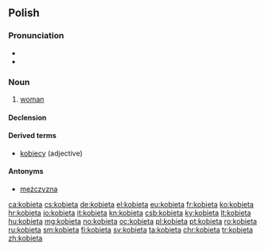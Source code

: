 ==Polish==

===Pronunciation===
* {{IPA|[kɔˈbʲɛta]|lang=pl}}
* {{audio|pl-kobieta.ogg|audio|lang=pl}}

===Noun===
{{pl-noun|f}}

# [[woman]]

====Declension====
{{pl-decl-noun
|kobieta|kobiety
|kobiety|kobiet
|kobiecie|kobietom
|kobietę|kobiety
|kobietą|kobietami
|kobiecie|kobietach
|kobieto|kobiety
}}

====Derived terms====
* [[kobiecy]] (adjective)

====Antonyms====
* [[mężczyzna]]

[[ca:kobieta]]
[[cs:kobieta]]
[[de:kobieta]]
[[el:kobieta]]
[[eu:kobieta]]
[[fr:kobieta]]
[[ko:kobieta]]
[[hr:kobieta]]
[[io:kobieta]]
[[it:kobieta]]
[[kn:kobieta]]
[[csb:kobieta]]
[[ky:kobieta]]
[[lt:kobieta]]
[[hu:kobieta]]
[[mg:kobieta]]
[[no:kobieta]]
[[oc:kobieta]]
[[pl:kobieta]]
[[pt:kobieta]]
[[ro:kobieta]]
[[ru:kobieta]]
[[sm:kobieta]]
[[fi:kobieta]]
[[sv:kobieta]]
[[ta:kobieta]]
[[chr:kobieta]]
[[tr:kobieta]]
[[zh:kobieta]]